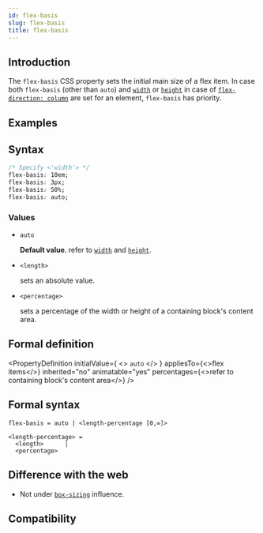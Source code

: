 ```yaml
---
id: flex-basis
slug: flex-basis
title: flex-basis
---
```


## Introduction

The `flex-basis` CSS property sets the initial main size of a flex item. In case both `flex-basis` (other than `auto`) and [`width`](./width.mdx) or [`height`](./height.mdx) in case of [`flex-direction: column`](./flex-direction.mdx) are set for an element, `flex-basis` has priority.

## Examples


<Go
  example="css-api"
  defaultFile="src/flex-basis/App.tsx"
  img="/assets/doc/css/flex-basis.jpg"
  entry="src/flex-basis"
  defaultEntryFile="dist/flex-basis.lynx.bundle"
/>

## Syntax

```css
/* Specify <'width'> */
flex-basis: 10em;
flex-basis: 3px;
flex-basis: 50%;
flex-basis: auto;
```

### Values

- `auto`

  **Default value**. refer to [`width`](./width.mdx) and [`height`](./height.mdx).

- `<length>`

  sets an absolute value.

- `<percentage>`

  sets a percentage of the width or height of a containing block's content area.

## Formal definition


<PropertyDefinition
  initialValue={
    <>
      <code>auto</code>
    </>
  }
  appliesTo={<>flex items</>}
  inherited="no"
  animatable="yes"
  percentages={<>refer to containing block's content area</>}
/>

## Formal syntax

```
flex-basis = auto | <length-percentage [0,∞]>

<length-percentage> =
  <length>      |
  <percentage>
```

## Difference with the web

- Not under [`box-sizing`](./box-sizing.mdx) influence.

## Compatibility


<LegacyCompatTable metadata="css/properties/flex-basis" />
